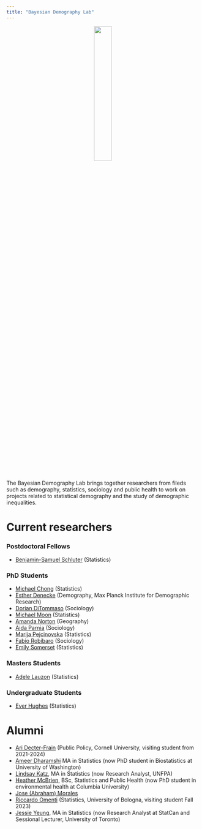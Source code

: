 ```yaml
---
title: "Bayesian Demography Lab"
---
```


<center>![](/img/lab_hex.jpg){width="30%"}</center>

The Bayesian Demography Lab brings together researchers from fileds such as demography, statistics, sociology and public health to work on projects related to statistical demography and the study of demographic inequalities.

# Current researchers

### Postdoctoral Fellows

- [Benjamin-Samuel Schluter](https://www.benjaminschluter.com/) (Statistics)

### PhD Students

- [Michael Chong](https://www.statistics.utoronto.ca/people/directories/graduate-students/michael-chong) (Statistics)
- [Esther Denecke](https://www.demogr.mpg.de/en/about_us_6113/staff_directory_1899/esther_dorothea_denecke_4094) (Demography, Max Planck Institute for Demographic Research)
- [Dorian DiTommaso](https://ca.linkedin.com/in/dorian-ditommaso) (Sociology)
- [Michael Moon](https://www.statistics.utoronto.ca/people/directories/graduate-students/michael-jongho-moon) (Statistics)
- [Amanda Norton](https://www.utm.utoronto.ca/geography/people/amanda-norton) (Geography)
- [Aida Parnia](https://scholar.google.com/citations?user=SsX55_MAAAAJ&hl=en) (Sociology)
- [Marija Pejcinovska](https://www.statistics.utoronto.ca/people/directories/graduate-students/marija-pejcinovska) (Statistics)
- [Fabio Robibaro](https://ca.linkedin.com/in/fabio-robibaro-886208261?original_referer=https%3A%2F%2Fwww.google.com%2F) (Sociology)
- [Emily Somerset](https://www.statistics.utoronto.ca/people/directories/graduate-students/emily-somerset) (Statistics)

### Masters Students

- [Adele Lauzon](https://ca.linkedin.com/in/adelelauzon) (Statistics)

### Undergraduate Students

- [Ever Hughes](https://ca.linkedin.com/in/ever-hughes-93ga64) (Statistics)

# Alumni
- [Ari Decter-Frain](https://aridecterfrain.com/) (Public Policy, Cornell University, visiting student from 2021-2024)
- [Ameer Dharamshi](https://ameerd.github.io/) MA in Statistics (now PhD student in Biostatistics at University of Washington)
- [Lindsay Katz](https://ca.linkedin.com/in/lindsaykatz16), MA in Statistics (now Research Analyst, UNFPA)
- [Heather McBrien](http://cmajopen.ca/content/7/4/E665.short?rss=1), BSc, Statistics and Public Health (now PhD student in environmental health at Columbia University)
- [Jose (Abraham) Morales](https://github.com/abraham-mv)
- [Riccardo Omenti](https://romenti.github.io/) (Statistics, University of Bologna, visiting student Fall 2023)
- [Jessie Yeung](https://www.jessieyeung.ca/), MA in Statistics (now Research Analyst at StatCan and Sessional Lecturer, University of Toronto)

    

<!-- # Main collaborators -->

<!-- - [Rohan Alexander](https://rohanalexander.com/), Information and Statistics, University of Toronto -->
<!-- - [Leontine Alkema](https://leontinealkema.github.io/alkema_lab/), Biostatistics, UMass Amherst -->
<!-- - [Alison Gemmill](https://www.alisongemmill.com/), Population, Family and Reproductive Health, Johns Hopkins University -->
<!-- - [Josh Goldstein](https://www.site.demog.berkeley.edu/josh-goldstein), Demography, UC Berkeley -->
<!-- - [Robert Pickett](http://www.robertempickett.com/), Demography and Sociology, NYU -->
<!-- - [Leslie Root](https://leslieroot.net/about/), Demography, University of Colorado, Boulder -->
<!-- - [Chris Wildemann](https://en.wikipedia.org/wiki/Christopher_Wildeman), Sociology, Duke University -->
<!-- - [Emilio Zagheni](https://www.demogr.mpg.de/en/about_us_6113/staff_directory_1899/emilio_zagheni_2243), Demography, Max Planck Institute for Demographic Research -->
